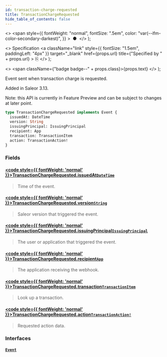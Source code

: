 ```yaml
---
id: transaction-charge-requested
title: TransactionChargeRequested
hide_table_of_contents: false
---
```


  <>
    <span
      style={{
        fontWeight: "normal",
        fontSize: ".5em",
        color: "var(--ifm-color-secondary-darkest)",
      }}
    >
      &nbsp;●&nbsp;
    </span>
  </>
);

  <>
    Specification
    <a
      className="link"
      style={{ fontSize: "1.5em", paddingLeft: "4px" }}
      target="\_blank"
      href={props.url}
      title={"Specified by " + props.url}
    >
      ⎘
    </a>
  </>
);

  <>
    <span className={"badge badge--" + props.class}>{props.text}</span>
  </>
);

Event sent when transaction charge is requested.

Added in Saleor 3.13.

Note: this API is currently in Feature Preview and can be subject to changes at later point.

```graphql
type TransactionChargeRequested implements Event {
  issuedAt: DateTime
  version: String
  issuingPrincipal: IssuingPrincipal
  recipient: App
  transaction: TransactionItem
  action: TransactionAction!
}
```

### Fields

#### [<code style={{ fontWeight: 'normal' }}>TransactionChargeRequested.<b>issuedAt</b></code>](#)<Bullet />[`DateTime`](../../api-reference/miscellaneous/scalars/date-time) <Badge class="secondary" text="scalar"/> <Badge class="secondary" text="miscellaneous"/>

> Time of the event.

#### [<code style={{ fontWeight: 'normal' }}>TransactionChargeRequested.<b>version</b></code>](#)<Bullet />[`String`](../../api-reference/miscellaneous/scalars/string) <Badge class="secondary" text="scalar"/> <Badge class="secondary" text="miscellaneous"/>

> Saleor version that triggered the event.

#### [<code style={{ fontWeight: 'normal' }}>TransactionChargeRequested.<b>issuingPrincipal</b></code>](#)<Bullet />[`IssuingPrincipal`](../../api-reference/miscellaneous/unions/issuing-principal) <Badge class="secondary" text="union"/> <Badge class="secondary" text="miscellaneous"/>

> The user or application that triggered the event.

#### [<code style={{ fontWeight: 'normal' }}>TransactionChargeRequested.<b>recipient</b></code>](#)<Bullet />[`App`](../../api-reference/apps/objects/app) <Badge class="secondary" text="object"/> <Badge class="secondary" text="apps"/>

> The application receiving the webhook.

#### [<code style={{ fontWeight: 'normal' }}>TransactionChargeRequested.<b>transaction</b></code>](#)<Bullet />[`TransactionItem`](../../api-reference/payments/objects/transaction-item) <Badge class="secondary" text="object"/> <Badge class="secondary" text="payments"/>

> Look up a transaction.

#### [<code style={{ fontWeight: 'normal' }}>TransactionChargeRequested.<b>action</b></code>](#)<Bullet />[`TransactionAction!`](../../api-reference/miscellaneous/objects/transaction-action) <Badge class="secondary" text="non-null"/> <Badge class="secondary" text="object"/> <Badge class="secondary" text="miscellaneous"/>

> Requested action data.

### Interfaces

#### [`Event`](../../api-reference/miscellaneous/interfaces/event) <Badge class="secondary" text="interface"/> <Badge class="secondary" text="miscellaneous"/>

>
